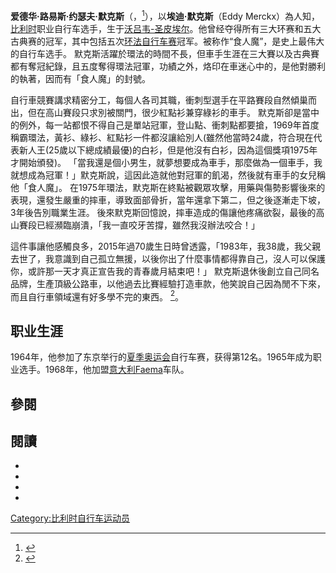 {{Infobox cyclist
| name          = 埃迪·默克斯
| image         = Eddy Merckx Molteni 1973.jpg
| caption       = 1973年的默克斯
| fullname      = 爱德华·路易斯·约瑟夫·默克斯
| nickname      = 食人魔
| birth_date    = {{Birth date and age|df=yes|1945|6|17}}
| birth_place   = 比利時，[[布拉班特省|布拉班特]]，[[沃吕韦－圣彼得|沃吕韦－圣彼得]]
| height        = {{height|m=1.85|precision=0}}
| weight        = {{convert|74|kg|lb st|abbr=on}}
| currentteam   = 已退役
| discipline    = [[公路自行车|公路自行车]]、[[场地自行车|场地自行车]]
| role          = 自行车运动员
| ridertype     = 全能型
| amateuryears1 = 1961–1964
| amateurteam1  = Evere Kerkhoek Sportif
| proyears1     = 1965
| proteam1      = Solo-Superia
| proyears2     = 1966–1967
| proteam2      = [[Peugeot_(cycling_team)|Peugeot-BP-Michelin]]
| proyears3     = 1968–1970
| proteam3      = [[Faema_(cycling_team)|Faema]]
| proyears4     = 1971–1976
| proteam4      = [[Molteni|Molteni]]
| proyears5     = 1977
| proteam5      = Fiat
| proyears6     = 1978
| proteam6      = C&A
| majorwins     = '''[[大环赛|大环赛]]'''
:'''[[环法|环法]]'''
::'''冠军''' (1969, 1970, 1971, 1972, 1974)
::[[冲刺王|冲刺王]] (1969, 1971, 1972)
::[[爬坡王|爬坡王]] (1969, 1970)
::总敢斗奖 (1969, 1970, 1974, 1975)
::综合排名领先 (1969, 1970, 1971, 1972, 1974)
::'''34'''个赛段冠军 (1969–1975)
:'''[[环意大利自行车赛|环意]]'''
::'''冠军''' (1968, 1970, 1972, 1973, 1974)
::[[冲刺王|冲刺王]] (1968, 1973)
::[[爬坡王|爬坡王]] (1968)
::'''24'''个赛段冠军 (1968–1974)
:'''[[环西班牙自行车赛|环西]]'''
::'''冠军''' (1973)
::[[冲刺王|冲刺王]] (1973)
::综合排名领先 (1973)
::6个赛段冠军(1973)
'''[[多日赛|多日赛]]'''
:[[巴黎-尼斯|巴黎-尼斯]]: (1969, 1970, 1971)
:[[环瑞士自行车赛|环瑞士]]: (1974)
'''[[古典赛|古典赛]]'''
:[[米兰-圣勒莫赛|米兰-圣勒莫赛]] (1966, 1967, 1969, 1971, 1972, 1975, 1976)
:[[环法兰德斯|环法兰德斯]] (1969, 1975)
:[[巴黎-鲁贝|巴黎-鲁贝]] (1968, 1970, 1973)
:[[列日-巴斯通-列日|列日-巴斯通-列日]] (1969, 1971, 1972, 1973, 1975)
:[[环伦巴第|环伦巴第]] (1971, 1972)
:[[比利时国家公路自行车冠军|国家冠军]] (1970)
 |medaltemplates =
{{MedalCountry|{{BEL}}}}
{{MedalSport|[[公路自行车赛|公路自行车赛]]}}
{{MedalCompetition|[[UCI公路世锦赛|世界冠军]]}}
{{MedalGold |[[1964年UCI公路世锦赛|1964 萨朗什]]|业余}}
{{MedalGold |[[1967年UCI公路世锦赛|1967 海尔伦]]|职业}}
{{MedalGold |[[1971年UCI公路世锦赛|1971 门德里西奥]]|职业}}
{{MedalGold |[[1974年UCI公路世锦赛|1974 蒙特利尔]]|职业}}
}}

'''爱德华·路易斯·约瑟夫·默克斯'''（{{lang-fr|Édouard Louis Joseph, Baron Merckx}}，{{bd|1945年|6月17日||}}<ref name="L'Equipe, Rider Database">{{Cite web |url=http://www.lequipe.fr/Cyclisme/CyclismeFicheCoureur1989.html |title=L'Equipe, Rider database, Eddie Merckx |access-date=2013-07-26 |archive-date=2021-02-11 |archive-url=https://web.archive.org/web/20210211222629/http://www.lequipe.fr/Cyclisme/CyclismeFicheCoureur1989.html |dead-url=no }}</ref>），以'''埃迪·默克斯'''（Eddy Merckx）為人知，[[比利时|比利时]]职业自行车选手，生于[[沃吕韦-圣皮埃尔|沃吕韦-圣皮埃尔]]。他曾经夺得所有三大环赛和五大古典赛的冠军，其中包括五次[[环法自行车赛|环法自行车赛]]冠军。被称作“食人魔”，是史上最伟大的自行车选手。
默克斯活躍於環法的時間不長，但車手生涯在三大賽以及古典賽都有奪冠紀錄，且五度奪得環法冠軍，功績之外，烙印在車迷心中的，是他對勝利的執著，因而有「食人魔」的封號。

自行車競賽講求精密分工，每個人各司其職，衝刺型選手在平路賽段自然傾巢而出，但在高山賽段只求別被關門，很少紅點衫兼穿綠衫的車手。
默克斯卻是當中的例外，每一站都恨不得自己是單站冠軍，登山點、衝刺點都要搶，1969年首度稱霸環法，黃衫、綠衫、紅點衫一件都沒讓給別人(雖然他當時24歲，符合現在代表新人王(25歲以下總成績最優)的白衫，但是他沒有白衫，因為這個獎項1975年才開始頒發)。
「當我還是個小男生，就夢想要成為車手，那麼做為一個車手，我就想成為冠軍！」默克斯說，這因此造就他對冠軍的飢渴，然後就有車手的女兒稱他「食人魔」。
在1975年環法，默克斯在終點被觀眾攻擊，用藥與傷勢影響後來的表現，還發生嚴重的摔車，導致面部骨折，當年還拿下第二，但之後逐漸走下坡，3年後告別職業生涯。
後來默克斯回憶說，摔車造成的傷讓他疼痛欲裂，最後的高山賽段已經瀕臨崩潰，「我一直咬牙苦撐，雖然我沒辦法咬合！」

這件事讓他感觸良多，2015年過70歲生日時曾透露，「1983年，我38歲，我父親去世了，我意識到自己孤立無援，以後你出了什麼事情都得靠自己，沒人可以保護你，或許那一天才真正宣告我的青春歲月結束吧！」
默克斯退休後創立自己同名品牌，生產頂級公路車，以他過去比賽經驗打造車款，他笑說自己因為閒不下來，而且自行車領域還有好多學不完的東西。
<ref>{{cite web
 |title      = Happy Birthday, Eddy!
 |author     = Velonews.com
 |date       = 17 June 2005
 |url        = http://velonews.com/article/8224
 |accessdate = 13 June 2008
}}{{Dead link|date=2018年9月 |bot=InternetArchiveBot |fix-attempted=yes }}</ref>。

==职业生涯==
1964年，他参加了东京举行的[[夏季奥运会|夏季奥运会]]自行车赛，获得第12名。1965年成为职业选手。1968年，他加盟[[意大利|意大利]]Faema车队。

==參閱==
{{reflist|30em}}

==閱讀==
* {{cite book | author=Vanwalleghem, Rik | title=Eddy Merckx: The Greatest Cyclist of the 20th century | publisher=Boulder | year=1996| isbn= 1-884737-22-6 }}
* {{cite book | author=Vanwalleghem, Rik | title=Eddy Merckx, mijn levensverhaal : de ware selfmade man als wielrenner en als zakenman {{nl icon}} | publisher=Helios| year=1989| isbn= 90-289-1465-X }}
* {{cite book | author=Rosier, Erik | title=Eddy Merckx {{nl icon}} | publisher=Franco-Suisse| year=1973| oclc = 57423874 }}
* {{cite book | author=Cornand, Jan and Blancke, Andre | title=Hoe Merckx de tour verloor / wielerseizoen 1975 van A tot Z {{nl icon}} | publisher=Het Volk| year=1975}}

{{自行车运动}}
{{Authority control}}
{{DEFAULTSORT:Merckx, Eddy}}
[[Category:比利时自行车运动员|Category:比利时自行车运动员]]